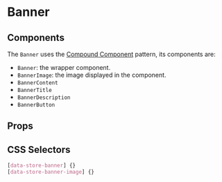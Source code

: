 

# Banner

<Canvas>
  <Story id="molecules-banner" />
</Canvas>

## Components

The `Banner` uses the [Compound Component](https://kentcdodds.com/blog/compound-components-with-react-hooks) pattern, its components are:

- `Banner`: the wrapper component.
- `BannerImage`: the image displayed in the component.
- `BannerContent`
- `BannerTitle`
- `BannerDescription`
- `BannerButton`

## Props

<ArgsTable of={Banner} />

## CSS Selectors

```css
[data-store-banner] {}
[data-store-banner-image] {}
```

